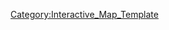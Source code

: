 {{overlay
|image = 2-3_Map.jpg
|width        = {{MapRatio|375|{{{ratio|1|mapwidth=1}}}}}
|height       = {{MapRatio|186|{{{ratio|1|mapheight=1}}}}}
|AjaxXMLRequest = {{{AjaxXMLRequest|0}}}

|columns      = 0
|grid         = 0

|highlight    = 0
|collapsible  = 0

|popupPrefix = World_2_3_

|overlayNoHeader = 0

|overlayHeaderText = World 2-3
|overlayHeaderTextLink = World 2
|overlayNoHeader = 
|overlayTemplateName = Template:World2-3
|categoryName  = World2-3
}}
<noinclude>
[[Category:Interactive_Map_Template]]
</noinclude>